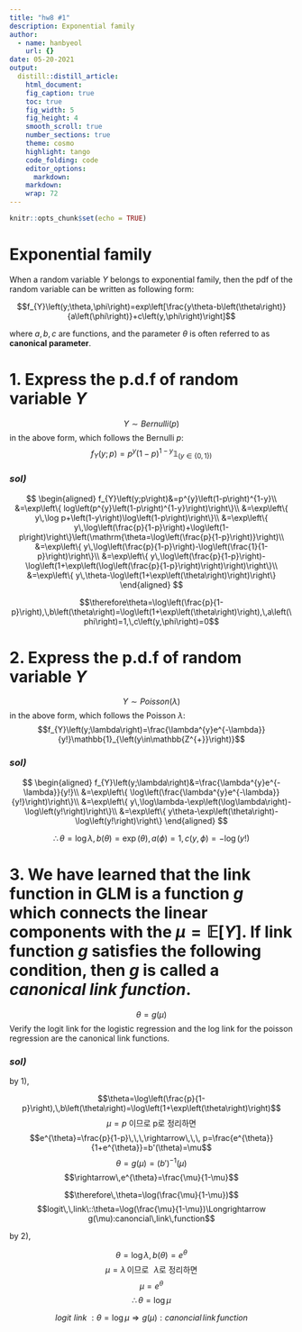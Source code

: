 ```yaml
---
title: "hw8 #1"
description: Exponential family
author:
  - name: hanbyeol
    url: {}
date: 05-20-2021
output:
  distill::distill_article:
    html_document:
    fig_caption: true
    toc: true
    fig_width: 5
    fig_height: 4
    smooth_scroll: true
    number_sections: true
    theme: cosmo
    highlight: tango
    code_folding: code
    editor_options: 
      markdown: 
    markdown: 
    wrap: 72
---
```



```r
knitr::opts_chunk$set(echo = TRUE)
```

# Exponential family

When a random variable $Y$ belongs to exponential family, then the pdf of the random variable can be written as following form:

$$f_{Y}\left(y;\theta,\phi\right)=exp\left[\frac{y\theta-b\left(\theta\right)}{a\left(\phi\right)}+c\left(y,\phi\right)\right]$$

where $a, b, c$ are functions, and the parameter $\theta$ is often referred to as **canonical parameter**.


# 1. Express the p.d.f of random variable $Y$

$$Y \sim Bernulli\left(p\right)$$
in the above form, which follows the Bernulli $p$:
$$f_{Y}\left(y;p\right)=p^{y}\left(1-p\right)^{1-y}\mathbb{1}_{\left(y\in\{0,1\}\right)}$$

### *sol)*

$$
\begin{aligned}
f_{Y}\left(y;p\right)&=p^{y}\left(1-p\right)^{1-y}\\
&=\exp\left\{ log\left(p^{y}\left(1-p\right)^{1-y}\right)\right\}\\
&=\exp\left\{ y\,\log p+\left(1-y\right)\log\left(1-p\right)\right\}\\
&=\exp\left\{ y\,\log\left(\frac{p}{1-p}\right)+\log\left(1-p\right)\right\}\left(\mathrm{\theta=\log\left(\frac{p}{1-p}\right)}\right)\\
&=\exp\left\{ y\,\log\left(\frac{p}{1-p}\right)-\log\left(\frac{1}{1-p}\right)\right\}\\
&=\exp\left\{ y\,\log\left(\frac{p}{1-p}\right)-\log\left(1+\exp\left(\log\left(\frac{p}{1-p}\right)\right)\right)\right\}\\
&=\exp\left\{ y\,\theta-\log\left(1+\exp\left(\theta\right)\right)\right\} 
\end{aligned}
$$

$$\therefore\theta=\log\left(\frac{p}{1-p}\right),\,b\left(\theta\right)=\log\left(1+\exp\left(\theta\right)\right),\,a\left(\phi\right)=1,\,c\left(y,\phi\right)=0$$


# 2. Express the p.d.f of random variable $Y$

$$Y\sim Poisson\left(\lambda\right)$$
in the above form, which follows the Poisson $\lambda$:
$$f_{Y}\left(y;\lambda\right)=\frac{\lambda^{y}e^{-\lambda}}{y!}\mathbb{1}_{\left(y\in\mathbb{Z^{+}}\right)}$$

### *sol)*

$$
\begin{aligned}
f_{Y}\left(y;\lambda\right)&=\frac{\lambda^{y}e^{-\lambda}}{y!}\\
&=\exp\left\{ \log\left(\frac{\lambda^{y}e^{-\lambda}}{y!}\right)\right\}\\
&=\exp\left\{ y\,\log\lambda-\exp\left(\log\lambda\right)-\log\left(y!\right)\right\}\\
&=\exp\left\{ y\theta-\exp\left(\theta\right)-\log\left(y!\right)\right\}
\end{aligned}
$$

$$\therefore\theta=\log\lambda,\,b\left(\theta\right)=\exp\left(\theta\right),\,a(\phi)=1,\,c(y,\phi)=-\log(y!)$$



# 3. We have learned that the link function in GLM is a function $g$ which connects the linear components with the $\mu=\mathbb{E}[Y]$. If link function $g$ satisfies the following condition, then $g$ is called a *canonical link function*.

$$\theta = g(\mu)$$
Verify the logit link for the logistic regression  and the log link for the poisson regression are the canonical link functions.

### *sol)*

by 1), 

$$\theta=\log\left(\frac{p}{1-p}\right),\,b\left(\theta\right)=\log\left(1+\exp\left(\theta\right)\right)$$
$$\mu=p\:\text{이므로 p로 정리하면}$$
$$e^{\theta}=\frac{p}{1-p}\,\,\,\rightarrow\,\,\, p=\frac{e^{\theta}}{1+e^{\theta}}=b'(\theta)=\mu$$
$$\theta=g(\mu)=(b')^{-1}(\mu)$$
$$\rightarrow\,e^{\theta}=\frac{\mu}{1-\mu}$$

$$\therefore\,\theta=\log(\frac{\mu}{1-\mu})$$
$$logit\,\,link\::\theta=\log(\frac{\mu}{1-\mu})\Longrightarrow g(\mu):canoncial\,link\,function$$


by 2), 

$$\theta=\log\lambda,\,b\left(\theta\right)=e^{\theta}$$
$$\mu=\lambda\,\text{이므로}\,\,\,\,\lambda\text{로 정리하면 }$$
$$\mu=e^{\theta}$$
$$\therefore\,\theta=\log{\mu}$$

$$logit\,\,link\::\theta=\log{\mu}\Longrightarrow g(\mu):canoncial\,link\,function$$